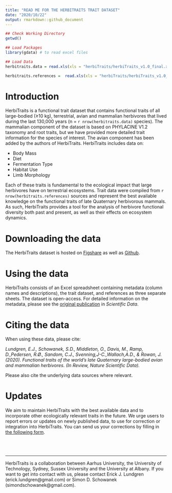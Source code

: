 ```yaml
---
title: "READ ME FOR THE HERBITRAITS TRAIT DATASET"
date: "2020/10/22"
output: rmarkdown::github_document
---
```


```r
## Check Working Directory
getwd()

## Load Packages
library(gdata) # to read excel files

## Load Data
herbitraits.data = read.xls(xls = "herbiTraits/herbiTraits_v1.0_final.xlsx", sheet = "Data", header = TRUE)

herbitraits.references =  read.xls(xls = "herbiTraits/herbiTraits_v1.0_final.xlsx", sheet = "References", header = TRUE)

```


# Introduction
HerbiTraits is a functional trait dataset that contains functional traits of all large-bodied (≥10 kg), terrestrial, avian and mammalian herbivores that lived during the last 130,000 years (n = `r nrow(herbitraits.data)` species). The mammalian component of the dataset is based on PHYLACINE V1.2 taxonomy and root traits, but we have provided more detailed trait information for the species of interest. The avian component has been added by the authors of HerbiTraits. HerbiTraits includes data on: 

* Body Mass
* Diet
* Fermentation Type
* Habitat Use
* Limb Morphology

Each of these traits is fundamental to the ecological impact that large herbivores have on terrestrial ecosystems. Trait data were compiled from `r nrow(herbitraits.references)` sources and represent the best available knowledge on the functional traits of late Quaternary herbivorous mammals. As such, HerbiTraits provides a tool for the analysis of herbivore functional diversity both past and present, as well as their effects on ecosystem dynamics.
<br>

# Downloading the data
The HerbiTraits dataset is hosted on [Figshare](https://www.youtube.com/watch?v=dQw4w9WgXcQ) as well as [Github](https://github.com/ejlundgren/herbiTraits.git).
<br>

# Using the data
HerbiTraits consists of an Excel spreadsheet containing metadata (column names and descriptions), the trait dataset, and references as three separate sheets. The dataset is open-access.
For detailed information on the metadata, please see the [original publication](https://www.youtube.com/watch?v=dQw4w9WgXcQ) in *Scientific Data*.
<br>

# Citing the data
When using these data, please cite:

*Lundgren, E.J., Schowanek, S.D., Middleton, O., Davis, M., Ramp, D.,Pedersen, R.Ø., Sandom, C.J., Svenning,J-C.,Wallach,A.D., & Rowan, J. (2020). Functional traits of the world’s late Quaternary large-bodied avian and mammalian herbivores. (In Review, Nature Scientific Data).*

Please also cite the underlying data sources where relevant. 
<br> 

# Updates
We aim to maintain HerbiTraits with the best available data and to incorporate other ecologically relevant traits in the future. We urge users to report errors or updates on newly published data, to use for correction or integration into HerbiTraits. You can send us your corrections by filling in [the following form](https://forms.gle/6WBK6GkrkPit9x9Y6).
<br>
<br>
<br>
<br>

_______
<p>
HerbiTraits is a collaboration between Aarhus University, the University of Technology, Sydney, Sussex University and the University at Albany. If you want to get into contact with us, please contact Erick J. Lundgren (erick.lundgren@gmail.com) or Simon D. Schowanek (simondschowanek@gmail.com).
</p>




